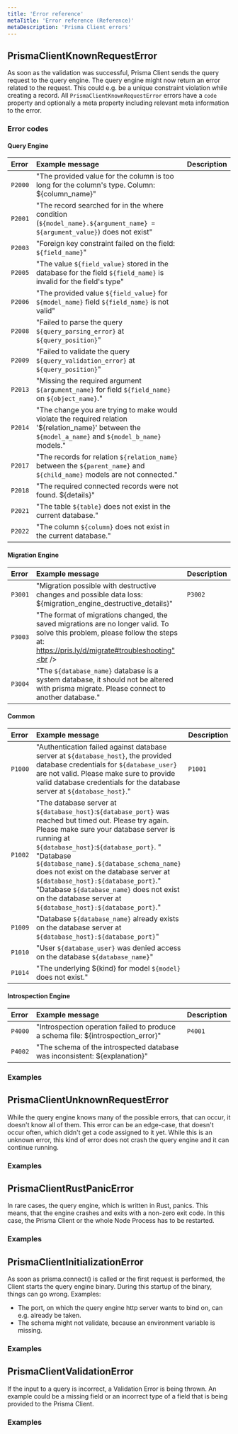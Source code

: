 ```yaml
---
title: 'Error reference'
metaTitle: 'Error reference (Reference)'
metaDescription: 'Prisma Client errors'
---
```


<TopBlock></TopBlock>

## <inlinecode>PrismaClientKnownRequestError</inlinecode>

As soon as the validation was successful, Prisma Client sends the query request to the query engine. The query engine might now return an error related to the request. This could e.g. be a unique constraint violation while creating a record. All `PrismaClientKnownRequestError` errors have a `code` property and optionally a meta property including relevant meta information to the error.

### Error codes

#### Query Engine

| **Error** | **Example message**                                                                                                                                           | **Description** |
| :-------- | :------------------------------------------------------------------------------------------------------------------------------------------------------------ | :-------------- |
| `P2000`   | "The provided value for the column is too long for the column's type. Column: \${column_name}"<br />                                                          |
| `P2001`   | "The record searched for in the where condition (`${model_name}.${argument_name} = ${argument_value}`) does not exist"<br />                                  |
| `P2003`   | "Foreign key constraint failed on the field: `${field_name}`"<br />                                                                                           |
| `P2005`   | "The value `${field_value}` stored in the database for the field `${field_name}` is invalid for the field's type"<br />                                       |
| `P2006`   | "The provided value `${field_value}` for `${model_name}` field `${field_name}` is not valid"<br />                                                            |
| `P2008`   | "Failed to parse the query `${query_parsing_error}` at `${query_position}`"<br />                                                                             |
| `P2009`   | "Failed to validate the query `${query_validation_error}` at `${query_position}`"<br />                                                                       |
| `P2013`   | "Missing the required argument `${argument_name}` for field `${field_name}` on `${object_name}`."<br />                                                       |
| `P2014`   | "The change you are trying to make would violate the required relation '\${relation_name}' between the `${model_a_name}` and `${model_b_name}` models."<br /> |
| `P2017`   | "The records for relation `${relation_name}` between the `${parent_name}` and `${child_name}` models are not connected."<br />                                |
| `P2018`   | "The required connected records were not found. \${details}"<br />                                                                                            |
| `P2021`   | "The table `${table}` does not exist in the current database."<br />                                                                                          |
| `P2022`   | "The column `${column}` does not exist in the current database."<br />                                                                                        |

#### Migration Engine

| **Error** | **Example message**                                                                                                                                                              | **Description** |
| :-------- | :------------------------------------------------------------------------------------------------------------------------------------------------------------------------------- | :-------------- |
| `P3001`   | "Migration possible with destructive changes and possible data loss: \${migration_engine_destructive_details}"<br />                                                             | `P3002`         | "The attempted migration was rolled back: \${database_error}"<br /> |
| `P3003`   | "The format of migrations changed, the saved migrations are no longer valid. To solve this problem, please follow the steps at: https://pris.ly/d/migrate#troubleshooting"<br /> |
| `P3004`   | "The `${database_name}` database is a system database, it should not be altered with prisma migrate. Please connect to another database."<br />                                  |

#### Common

| **Error** | **Example message**                                                                                                                                                                                                                                                                                                                                                                                                                                                     | **Description** |
| :-------- | :---------------------------------------------------------------------------------------------------------------------------------------------------------------------------------------------------------------------------------------------------------------------------------------------------------------------------------------------------------------------------------------------------------------------------------------------------------------------- | :-------------- |
| `P1000`   | "Authentication failed against database server at `${database_host}`, the provided database credentials for `${database_user}` are not valid. Please make sure to provide valid database credentials for the database server at `${database_host}`."<br />                                                                                                                                                                                                              | `P1001`         | "Can't reach database server at `${database_host}`:`${database_port}` Please make sure your database server is running at `${database_host}`:`${database_port}`."<br /> |
| `P1002`   | "The database server at `${database_host}`:`${database_port}` was reached but timed out. Please try again. Please make sure your database server is running at `${database_host}`:`${database_port}`. "<br />"Database `${database_name}.${database_schema_name}` does not exist on the database server at `${database_host}:${database_port}`."<br />"Database `${database_name}` does not exist on the database server at `${database_host}:${database_port}`."<br /> |
| `P1009`   | "Database `${database_name}` already exists on the database server at `${database_host}:${database_port}`"<br />                                                                                                                                                                                                                                                                                                                                                        |
| `P1010`   | "User `${database_user}` was denied access on the database `${database_name}`"<br />                                                                                                                                                                                                                                                                                                                                                                                    |
| `P1014`   | "The underlying \${kind} for model `${model}` does not exist."<br />                                                                                                                                                                                                                                                                                                                                                                                                    |

#### Introspection Engine

| **Error** | **Example message**                                                                      | **Description** |
| :-------- | :--------------------------------------------------------------------------------------- | :-------------- |
| `P4000`   | "Introspection operation failed to produce a schema file: \${introspection_error}"<br /> | `P4001`         | "The introspected database was empty: \${connection_string}"<br /> |
| `P4002`   | "The schema of the introspected database was inconsistent: \${explanation}"<br />        |

### Examples

## <inlinecode>PrismaClientUnknownRequestError</inlinecode>

While the query engine knows many of the possible errors, that can occur, it doesn't know all of them. This error can be an edge-case, that doesn't occur often, which didn't get a code assigned to it yet. While this is an unknown error, this kind of error does not crash the query engine and it can continue running.

### Examples

## <inlinecode>PrismaClientRustPanicError</inlinecode>

In rare cases, the query engine, which is written in Rust, panics. This means, that the engine crashes and exits with a non-zero exit code. In this case, the Prisma Client or the whole Node Process has to be restarted.

### Examples

## <inlinecode>PrismaClientInitializationError</inlinecode>

As soon as prisma.connect() is called or the first request is performed, the Client starts the query engine binary. During this startup of the binary, things can go wrong. Examples:

- The port, on which the query engine http server wants to bind on, can e.g. already be taken.
- The schema might not validate, because an environment variable is missing.

### Examples

## <inlinecode>PrismaClientValidationError</inlinecode>

If the input to a query is incorrect, a Validation Error is being thrown. An example could be a missing field or an incorrect type of a field that is being provided to the Prisma Client.

### Examples
